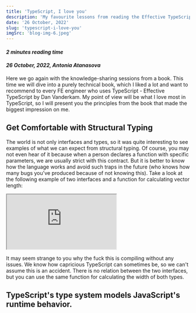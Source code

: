 ```yaml
---
title: 'TypeScript, I love you'
description: 'My favourite lessons from reading the Effective TypeScript book or why should also love it'
date: '26 October, 2022'
slug: 'typescript-i-love-you'
imgSrc: 'blog-img-6.jpeg'
---
```


#### _2 minutes reading time_

#### _26 October, 2022, Antonia Atanasova_

Here we go again with the knowledge-sharing sessions from a book. This time we will dive into a purely technical book, which I liked a lot and want to recommend to every FE engineer who uses TypeScript - Effective TypeScript by Dan Vanderkam. My point of view will be what I love most in TypeScript, so I will present you the principles from the book that made the biggest impression on me.

## Get Comfortable with Structural Typing

The world is not only interfaces and types, so it was quite interesting to see examples of what we can expect from structural typing. Of course, you may not even hear of it because when a person declares a function with specific parameters, we are usually strict with this contract. But it is better to know how the language works and avoid such traps in the future (who knows how many bugs you've produced because of not knowing this). Take a look at the following example of two interfaces and a function for calculating vector length:

<iframe src="https://codesandbox.io/embed/typescript-playground-export-forked-piyevv?fontsize=14&hidenavigation=1&theme=dark&view=editor"
     title="TypeScript Playground Export (forked)"
     allow="accelerometer; ambient-light-sensor; camera; encrypted-media; geolocation; gyroscope; hid; microphone; midi; payment; usb; vr; xr-spatial-tracking"
     sandbox="allow-forms allow-modals allow-popups allow-presentation allow-same-origin allow-scripts"
  ></iframe>

It may seem strange to you why the fuck this is compiling without any issues. We know how capricious TypeScript can sometimes be, so we can't assume this is an accident. There is no relation between the two interfaces, but you can use the same function for calculating the width of both types.

## TypeScript's type system models JavaScript's runtime behavior.
